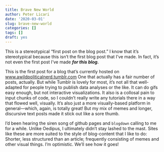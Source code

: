 ```yaml
---
title: Brave New World
author: Peter Licari
date: '2020-03-01'
slug: brave-new-world
categories: []
tags: []
draft: yes
---
```


This is a stereotypical "first post on the blog post." I know that it's stereotypical because this isn't the first blog post that I've made. In fact, it's not even the first post I've made *__for this blog.__*

This is the first post for a blog that's currently hosted on [www.awildpoliticalnerd.tumblr.com](Tumblr.) One that actually has a fair number of posts, actually. But while Tumblr is lovely for most, it's not all that well-adapted for people trying to publish data analyses or the like. It can do gifs easy enough, but not interactive visualizations. It also is a collosal pain to input chunks of code, so I couldn't really write any tutorials there in a way that flowed well, visually. It's also just a more visually-based platform in general---which, again, is totally great! But my mix of memes and longer, discursive text posts made it stick out like a sore thumb. 

I'd been hearing the siren song of github pages and `blogdown` calling to me for a while. Unlike Oedipus, I ultimately didn't stay lashed to the mast. Sites like these are more suited to the style of blog-content that I like to do: Shorter, less structured than an article; frequently consisting of memes and other visual things. I'm optimistic. We'll see how it goes!  
